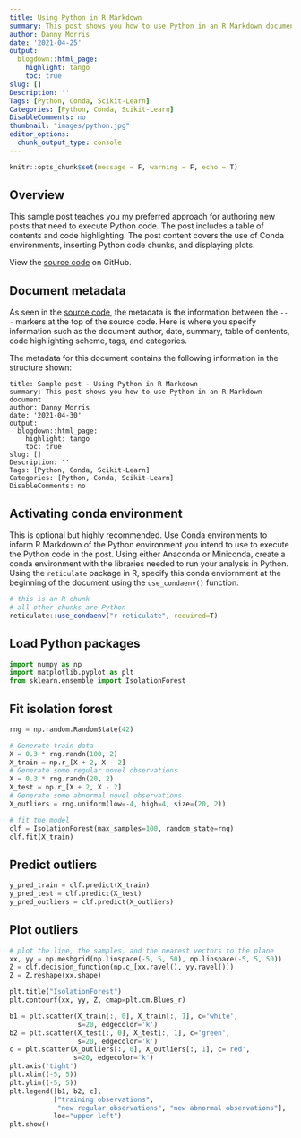 ```yaml
---
title: Using Python in R Markdown
summary: This post shows you how to use Python in an R Markdown document
author: Danny Morris
date: '2021-04-25'
output:
  blogdown::html_page:
    highlight: tango
    toc: true
slug: []
Description: ''
Tags: [Python, Conda, Scikit-Learn]
Categories: [Python, Conda, Scikit-Learn]
DisableComments: no
thumbnail: "images/python.jpg"
editor_options: 
  chunk_output_type: console
---
```


```r
knitr::opts_chunk$set(message = F, warning = F, echo = T)
```

## Overview

This sample post teaches you my preferred approach for authoring new posts that need to execute Python code. The post includes a table of contents and code highlighting. The post content covers the use of Conda environments, inserting Python code chunks, and displaying plots.

View the [source code](https://github.com/dannymorris/r4sites-anatole-custom/blob/master/content/english/post/2021-04-30-sample-post-using-python-in-r-markdown/index.en.Rmd) on GitHub.

## Document metadata

As seen in the [source code](https://github.com/dannymorris/r4sites-anatole-custom/blob/master/content/english/post/2021-04-30-sample-post-using-python-in-r-markdown/index.en.Rmd#L1-L17), the metadata is the information between the `---` markers at the top of the source code. Here is where you specify information such as the document author, date, summary, table of contents, code highlighting scheme, tags, and categories.

The metadata for this document contains the following information in the structure shown:

```
title: Sample post - Using Python in R Markdown
summary: This post shows you how to use Python in an R Markdown document
author: Danny Morris
date: '2021-04-30'
output:
  blogdown::html_page:
    highlight: tango
    toc: true
slug: []
Description: ''
Tags: [Python, Conda, Scikit-Learn]
Categories: [Python, Conda, Scikit-Learn]
DisableComments: no
```

## Activating conda environment

This is optional but highly recommended. Use Conda environments to inform R Markdown of the Python environment you intend to use to execute the Python code in the post. Using either Anaconda or Miniconda, create a conda environment with the libraries needed to run your analysis in Python. Using the `reticulate` package in R, specify this conda enviornment at the beginning of the document using the `use_condaenv()` function.

```r
# this is an R chunk
# all other chunks are Python
reticulate::use_condaenv("r-reticulate", required=T)
```

## Load Python packages

```python
import numpy as np
import matplotlib.pyplot as plt
from sklearn.ensemble import IsolationForest
```

## Fit isolation forest

```python
rng = np.random.RandomState(42)

# Generate train data
X = 0.3 * rng.randn(100, 2)
X_train = np.r_[X + 2, X - 2]
# Generate some regular novel observations
X = 0.3 * rng.randn(20, 2)
X_test = np.r_[X + 2, X - 2]
# Generate some abnormal novel observations
X_outliers = rng.uniform(low=-4, high=4, size=(20, 2))

# fit the model
clf = IsolationForest(max_samples=100, random_state=rng)
clf.fit(X_train)
```

## Predict outliers

```python
y_pred_train = clf.predict(X_train)
y_pred_test = clf.predict(X_test)
y_pred_outliers = clf.predict(X_outliers)
```

## Plot outliers

```python
# plot the line, the samples, and the nearest vectors to the plane
xx, yy = np.meshgrid(np.linspace(-5, 5, 50), np.linspace(-5, 5, 50))
Z = clf.decision_function(np.c_[xx.ravel(), yy.ravel()])
Z = Z.reshape(xx.shape)

plt.title("IsolationForest")
plt.contourf(xx, yy, Z, cmap=plt.cm.Blues_r)

b1 = plt.scatter(X_train[:, 0], X_train[:, 1], c='white',
                 s=20, edgecolor='k')
b2 = plt.scatter(X_test[:, 0], X_test[:, 1], c='green',
                 s=20, edgecolor='k')
c = plt.scatter(X_outliers[:, 0], X_outliers[:, 1], c='red',
                s=20, edgecolor='k')
plt.axis('tight')
plt.xlim((-5, 5))
plt.ylim((-5, 5))
plt.legend([b1, b2, c],
           ["training observations",
            "new regular observations", "new abnormal observations"],
           loc="upper left")
plt.show()
```

